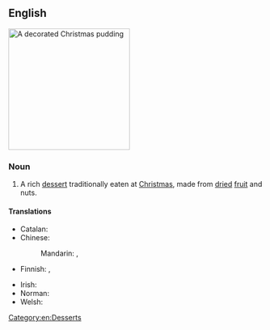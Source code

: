 ==English==
[[Image:Christmas pudding.JPG|right|240px|thumb|A decorated Christmas pudding]]
{{wikipedia}}

===Noun===
{{en-noun|~}}

# A rich [[dessert]] traditionally eaten at [[Christmas]], made from [[dried]] [[fruit]] and nuts.

====Translations====
{{trans-top|rich dessert traditionally eaten at Christmas}}
* Catalan: {{t|ca|púding de Nadal|m}}
* Chinese:
*: Mandarin: {{t|cmn|聖誕布丁|sc=Hani}}, {{t|cmn|圣诞布丁|tr=shèngdàn bùdīng|sc=Hani}}
* Finnish: {{t+|fi|Christmas pudding}}, {{t+|fi|jouluvanukas}}
{{trans-mid}}
* Irish: {{t|ga|maróg Nollag|f}}
* Norman: {{t|nrf|podîn d'Noué|m}} {{qualifier|Jèrriais}}
* Welsh: {{t|cy|pwdin Nadolig|m}}
{{trans-bottom}}

[[Category:en:Desserts]]